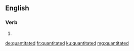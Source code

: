 ==English==

===Verb===
{{head|en|verb form}}

# {{en-past of|quantitate}}

[[de:quantitated]]
[[fr:quantitated]]
[[ku:quantitated]]
[[mg:quantitated]]